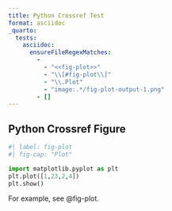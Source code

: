 ```yaml
---
title: Python Crossref Test
format: asciidoc
_quarto:
  tests:
    asciidoc:
      ensureFileRegexMatches:
        - 
          - "<<fig-plot>>"
          - "\\[#fig-plot\\]"
          - "\\.Plot"
          - "image:.*/fig-plot-output-1.png"
        - []
---
```


## Python Crossref Figure

```python
#| label: fig-plot
#| fig-cap: "Plot"

import matplotlib.pyplot as plt
plt.plot([1,23,2,4])
plt.show()
```

For example, see @fig-plot.